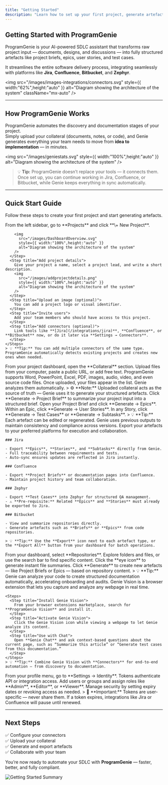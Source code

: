 ```yaml
---
title: "Getting Started"
description: "Learn how to set up your first project, generate artefacts, and integrate ProgramGenie with your favorite tools."
---
```


## Getting Started with ProgramGenie

ProgramGenie is your AI-powered SDLC assistant that transforms raw project input — documents, designs, and discussions — into fully structured artefacts like project briefs, epics, user stories, and test cases.

It streamlines the entire software delivery process, integrating seamlessly with platforms like **Jira**, **Confluence**, **Bitbucket**, and **Zephyr**.

<img
  src="/images/images-integrations/connectors.svg"
  style={{ width:"62%",height:"auto" }}
  alt="Diagram showing the architecture of the system"
  className="mx-auto"
/>

---

## How ProgramGenie Works

ProgramGenie automates the discovery and documentation stages of your project.\
Simply upload your collateral (documents, notes, or code), and Genie generates everything your team needs to move from **idea to implementation** — in minutes.

<img
  src="/images/geniestats.svg"
  style={{ width:"100%",height:"auto" }}
  alt="Diagram showing the architecture of the system"
/>

> 💡 **Tip:** ProgramGenie doesn’t replace your tools — it connects them. Once set up, you can continue working in Jira, Confluence, or Bitbucket, while Genie keeps everything in sync automatically.

---

## Quick Start Guide

Follow these steps to create your first project and start generating artefacts.

<AccordionGroup>
  <Accordion title="Create Your First Project">
    <Steps>
      <Step title="Open the Projects screen">
        From the left sidebar, go to **Projects** and click **\+ New Project**.

        <img
          src="/images/DashboardOverview.svg"
          style={{ width:"100%",height:"auto" }}
          alt="Diagram showing the architecture of the system"
        />
      </Step>
      <Step title="Add project details">
        Give your project a name, select a project lead, and write a short description.
        <img
          src="/images/addprojectdetails.png"
          style={{ width:"100%",height:"auto" }}
          alt="Diagram showing the architecture of the system"
        />
      </Step>
      <Step title="Upload an image (optional)">
        You can add a project logo or visual identifier.
      </Step>
      <Step title="Invite users">
        Add your team members who should have access to this project.
      </Step>
      <Step title="Add connectors (optional)">
        Link tools like **[Jira](/integrations/jira)**, **Confluence**, or **Bitbucket** now, or do it later via **Settings → Connectors**.
      </Step>
    </Steps>
    > 💡 **Tip:** You can add multiple connectors of the same type. ProgramGenie automatically detects existing projects and creates new ones when needed.
  </Accordion>
  <Accordion title="Upload Collateral">
    <Steps>
      <Step title="Go to the Collateral widget">
        From your project dashboard, open the **Collateral** section.
      </Step>
      <Step title="Choose upload method">
        Upload files from your computer, paste a public URL, or add free text.
      </Step>
      <Step title="Supported formats">
        ProgramGenie supports Word, PowerPoint, Excel, PDF, images, audio, video, and even source code files.
      </Step>
      <Step title="Save and confirm">
        Once uploaded, your files appear in the list. Genie analyzes them automatically.
      </Step>
    </Steps>
    > ⚙️ **Note:** Uploaded collateral acts as the source of truth — Genie uses it to generate your structured artefacts.
  </Accordion>
  <Accordion title="Generate Artefacts">
    <Steps>
      <Step title="From Collateral to Project Brief">
        Click **Generate → Project Brief** to summarize your project input into a structured brief.
      </Step>
      <Step title="From Brief to Epics">
        Open your Project Brief and click **Generate → Epics**.
      </Step>
      <Step title="From Epics to Stories">
        Within an Epic, click **Generate → User Stories**.
      </Step>
      <Step title="From Stories to Test Cases">
        In any Story, click **Generate → Test Cases** or **Generate → Subtasks**.
      </Step>
    </Steps>
    > 💡 **Tip:** Each artefact can be edited or regenerated. Genie uses previous outputs to maintain consistency and compliance across versions.
  </Accordion>
  <Accordion title="Export via Connectors">
    Export your artefacts to your preferred platforms for execution and collaboration.

    ### Jira

    - Export **Epics**, **Stories**, and **Subtasks** directly from Genie.
    - Full traceability between requirements and tests.
    - Auto-sync ensures updates are reflected in Jira instantly.

    ### Confluence

    - Export **Project Briefs** or documentation pages into Confluence.
    - Maintain project history and team collaboration.

    ### Zephyr

    - Export **Test Cases** into Zephyr for structured QA management.
    - ⚠️ **Pre-requisite:** Related **Epics** and **Stories** must already be exported to Jira.

    ### Bitbucket

    - View and summarize repositories directly.
    - Generate artefacts such as **Briefs** or **Epics** from code repositories.

    > 💡 **Tip:** Use the **Export** icon next to each artefact type, or the **Export All** button from your dashboard for batch operations.
  </Accordion>
  <Accordion title="Work with Repositories">
    <Steps>
      <Step title="Open the Repositories widget">
        From your dashboard, select **Repositories**.
      </Step>
      <Step title="Browse or search code">
        Explore folders and files, or use the search bar to find specific content.
      </Step>
      <Step title="Read summaries">
        Click the **eye icon** to generate instant file summaries.
      </Step>
      <Step title="Generate from repository">
        Click **Generate** to create new artefacts — like Project Briefs or Epics — based on repository content.
      </Step>
    </Steps>
    > 💡 **Tip:** Genie can analyze your code to create structured documentation automatically, accelerating onboarding and audits.
  </Accordion>
  <Accordion title="Use Genie Vision">
    Genie Vision is a browser extension that lets you capture and analyze any webpage in real time.

    <Steps>
      <Step title="Install Genie Vision">
        From your browser extensions marketplace, search for **ProgramGenie Vision** and install it.
      </Step>
      <Step title="Activate Genie Vision">
        Click the Genie Vision icon while viewing a webpage to let Genie analyze its content.
      </Step>
      <Step title="Use with Chat">
        Open **Genie Chat** and ask context-based questions about the current page, such as “Summarize this article” or “Generate test cases from this documentation.”
      </Step>
    </Steps>
    > 💡 **Tip:** Combine Genie Vision with **Connectors** for end-to-end automation — from discovery to documentation.
  </Accordion>
  <Accordion title="Manage Access & Tokens">
    <Steps>
      <Step title="Open Settings → Identity">
        From your profile menu, go to **Settings → Identity**.
      </Step>
      <Step title="Generate a new access token">
        Tokens authenticate API or integration access.
      </Step>
      <Step title="Assign roles">
        Add users or groups and assign roles like **Admin**, **Editor**, or **Viewer**.
      </Step>
      <Step title="Renew or revoke tokens">
        Manage security by setting expiry dates or revoking access as needed.
      </Step>
    </Steps>
    > 🔐 **Important:** Tokens are user-specific — never share them. If a token expires, integrations like Jira or Confluence will pause until renewed.
  </Accordion>
</AccordionGroup>

---

## Next Steps

✅ Configure your connectors\
✅ Upload your collateral\
✅ Generate and export artefacts\
✅ Collaborate with your team

You’re now ready to automate your SDLC with **ProgramGenie** — faster, better, and fully compliant.

![Getting Started Summary](../assets/getting-started-summary.png)